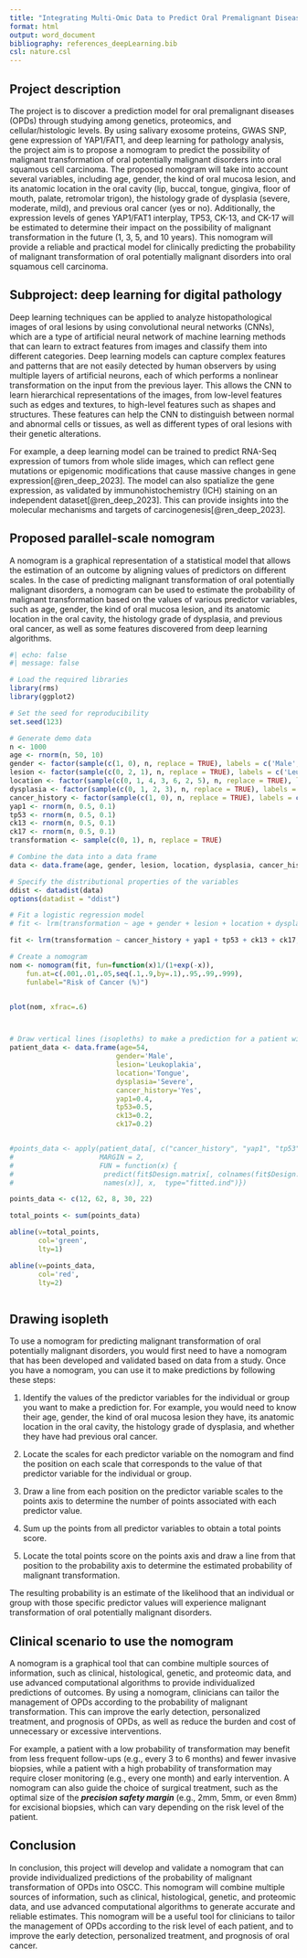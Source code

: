```yaml
---
title: "Integrating Multi-Omic Data to Predict Oral Premalignant Diseases: A Machine Learning Approach"
format: html
output: word_document
bibliography: references_deepLearning.bib
csl: nature.csl
---
```

<!-- https://www.zotero.org/styles?q=nature-->

## Project description
The project is to discover a prediction model for oral premalignant diseases (OPDs) through studying among genetics, proteomics, and cellular/histologic levels. By using salivary exosome proteins, GWAS SNP, gene expression of YAP1/FAT1, and deep learning for pathology analysis, the project aim is to propose a nomogram to predict the possibility of malignant transformation of oral potentially malignant disorders into oral squamous cell carcinoma. The proposed nomogram will take into account several variables, including age, gender, the kind of oral mucosa lesion, and its anatomic location in the oral cavity (lip, buccal, tongue, gingiva, floor of mouth, palate, retromolar trigon), the histology grade of dysplasia (severe, moderate, mild), and previous oral cancer (yes or no). Additionally, the expression levels of genes YAP1/FAT1 interplay, TP53, CK-13, and CK-17 will be estimated to determine their impact on the possibility of malignant transformation in the future (1, 3, 5, and 10 years). This nomogram will provide a reliable and practical model for clinically predicting the probability of malignant transformation of oral potentially malignant disorders into oral squamous cell carcinoma.

## Subproject: deep learning for digital pathology
Deep learning techniques can be applied to analyze histopathological images of oral lesions by using convolutional neural networks (CNNs), which are a type of artificial neural network of machine learning methods that can learn to extract features from images and classify them into different categories.
Deep learning models can capture complex features and patterns that are not easily detected by human observers by using multiple layers of artificial neurons, each of which performs a nonlinear transformation on the input from the previous layer. This allows the CNN to learn hierarchical representations of the images, from low-level features such as edges and textures, to high-level features such as shapes and structures. These features can help the CNN to distinguish between normal and abnormal cells or tissues, as well as different types of oral lesions with their genetic alterations.

For example, a deep learning model can be trained to predict RNA-Seq expression of tumors from whole slide images, which can reflect gene mutations or epigenomic modifications that cause massive changes in gene expression[@ren_deep_2023]. The model can also spatialize the gene expression, as validated by immunohistochemistry (ICH) staining on an independent dataset[@ren_deep_2023]. This can provide insights into the molecular mechanisms and targets of carcinogenesis[@ren_deep_2023].


```{=tex}
\clearpage
```


## Proposed parallel-scale nomogram 


A nomogram is a graphical representation of a statistical model that allows the estimation of an outcome by aligning values of predictors on different scales. In the case of predicting malignant transformation of oral potentially malignant disorders, a nomogram can be used to estimate the probability of malignant transformation based on the values of various predictor variables, such as age, gender, the kind of oral mucosa lesion, and its anatomic location in the oral cavity, the histology grade of dysplasia, and previous oral cancer, as well as some features discovered from deep learning algorithms.

```r
#| echo: false
#| message: false

# Load the required libraries
library(rms)
library(ggplot2)

# Set the seed for reproducibility
set.seed(123)

# Generate demo data
n <- 1000
age <- rnorm(n, 50, 10)
gender <- factor(sample(c(1, 0), n, replace = TRUE), labels = c('Male', 'Female'))
lesion <- factor(sample(c(0, 2, 1), n, replace = TRUE), labels = c('Leukoplakia', 'Erythroplakia', 'Lichen planus'))
location <- factor(sample(c(0, 1, 4, 3, 6, 2, 5), n, replace = TRUE), labels= c('Lip', 'Buccal', 'Tongue', 'Gingiva', 'Floor of mouth', 'Palate', 'Retromolar trigon'))
dysplasia <- factor(sample(c(0, 1, 2, 3), n, replace = TRUE), labels = c('None', 'Mild', 'Moderate', 'Severe'))
cancer_history <- factor(sample(c(1, 0), n, replace = TRUE), labels = c('Yes', 'No'))
yap1 <- rnorm(n, 0.5, 0.1)
tp53 <- rnorm(n, 0.5, 0.1)
ck13 <- rnorm(n, 0.5, 0.1)
ck17 <- rnorm(n, 0.5, 0.1)
transformation <- sample(c(0, 1), n, replace = TRUE)

# Combine the data into a data frame
data <- data.frame(age, gender, lesion, location, dysplasia, cancer_history, yap1, tp53, ck13, ck17, transformation)

# Specify the distributional properties of the variables
ddist <- datadist(data)
options(datadist = "ddist")

# Fit a logistic regression model
# fit <- lrm(transformation ~ age + gender + lesion + location + dysplasia + cancer_history + yap1 + tp53 + ck13 + ck17, data = data)

fit <- lrm(transformation ~ cancer_history + yap1 + tp53 + ck13 + ck17, data = data)

# Create a nomogram
nom <- nomogram(fit, fun=function(x)1/(1+exp(-x)),
    fun.at=c(.001,.01,.05,seq(.1,.9,by=.1),.95,.99,.999),
    funlabel="Risk of Cancer (%)")


plot(nom, xfrac=.6)



# Draw vertical lines (isopleths) to make a prediction for a patient with specific predictor values (no missing data)
patient_data <- data.frame(age=54,
                          gender='Male',
                          lesion='Leukoplakia',
                          location='Tongue',
                          dysplasia='Severe',
                          cancer_history='Yes',
                          yap1=0.4,
                          tp53=0.5,
                          ck13=0.2,
                          ck17=0.2)


#points_data <- apply(patient_data[, c("cancer_history", "yap1", "tp53", "ck13", "ck17")], 
#                     MARGIN = 2,
#                     FUN = function(x) {
#                      predict(fit$Design.matrix[, colnames(fit$Design.matrix) %in%
#                      names(x)], x,  type="fitted.ind")})

points_data <- c(12, 62, 8, 30, 22)

total_points <- sum(points_data)

abline(v=total_points,
       col='green',
       lty=1)

abline(v=points_data,
       col='red',
       lty=2)



```

## Drawing isopleth


To use a nomogram for predicting malignant transformation of oral potentially malignant disorders, you would first need to have a nomogram that has been developed and validated based on data from a study. Once you have a nomogram, you can use it to make predictions by following these steps:

1. Identify the values of the predictor variables for the individual or group you want to make a prediction for. For example, you would need to know their age, gender, the kind of oral mucosa lesion they have, its anatomic location in the oral cavity, the histology grade of dysplasia, and whether they have had previous oral cancer.

2. Locate the scales for each predictor variable on the nomogram and find the position on each scale that corresponds to the value of that predictor variable for the individual or group.

3. Draw a line from each position on the predictor variable scales to the points axis to determine the number of points associated with each predictor value.

4. Sum up the points from all predictor variables to obtain a total points score.

5. Locate the total points score on the points axis and draw a line from that position to the probability axis to determine the estimated probability of malignant transformation.

The resulting probability is an estimate of the likelihood that an individual or group with those specific predictor values will experience malignant transformation of oral potentially malignant disorders. 

<!--It is important to note that this is only an estimate and may not accurately predict the outcome for every individual or group.-->




## Clinical scenario to use the nomogram


A nomogram is a graphical tool that can combine multiple sources of information, such as clinical, histological, genetic, and proteomic data, and use advanced computational algorithms to provide individualized predictions of outcomes. By using a nomogram, clinicians can tailor the management of OPDs according to the probability of malignant transformation. This can improve the early detection, personalized treatment, and prognosis of OPDs, as well as reduce the burden and cost of unnecessary or excessive interventions.

For example, a patient with a low probability of transformation may benefit from less frequent follow-ups (e.g., every 3 to 6 months) and fewer invasive biopsies, while a patient with a high probability of transformation may require closer monitoring (e.g., every one month) and early intervention. A nomogram can also guide the choice of surgical treatment, such as the optimal size of the ***precision safety margin*** (e.g., 2mm, 5mm, or even 8mm) for excisional biopsies, which can vary depending on the risk level of the patient.



<!--With this probability of nomogram, the clinical decision making could be much objective instead of subjective experience. In less risk patients, physician could safely let them follow ups every 3 to 6 months, and doesn't need frequent invasive biopsies. On the other hand, in higher risk patients, they should be monitored closely such as every 1 month or even weekly. Early incisional biopsies or larger safety margin of excisional biopsies could be best choice for them.
By using the resulting probability of nomogram model, it can enable early detection, personalized treatment, or better prognosis for patients with OPDs, as well as reduce the burden and cost of invasive biopsies and control a proper size of surgical treatment plan (i.e., a ***precision safety margin***, about 2mm, 5mm, or even 10mm).

Because of the project will reveal the feasibility and utility of a prediction model for OPDs that combines multiple sources of information and leverages advanced computational algorithms, the precision safety margin could be conducted in a personalized treatment manner.-->


## Conclusion

In conclusion, this project will develop and validate a nomogram that can provide individualized predictions of the probability of malignant transformation of OPDs into OSCC. This nomogram will combine multiple sources of information, such as clinical, histological, genetic, and proteomic data, and use advanced computational algorithms to generate accurate and reliable estimates. This nomogram will be a useful tool for clinicians to tailor the management of OPDs according to the risk level of each patient, and to improve the early detection, personalized treatment, and prognosis of oral cancer.

